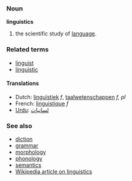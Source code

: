 ===Noun===
'''linguistics'''

#the scientific study of [[language]].

===Related terms===
*[[linguist]]
*[[linguistic]]

====Translations====
*Dutch: [[linguïstiek]] ''f'', [[taalwetenschappen]] ''f, pl''
*French: [[linguistique]] ''f''
*[[Urdu]]: [[لسانيات]]

===See also===
*[[diction]]
*[[grammar]]
*[[morphology]]
*[[phonology]]
*[[semantics]]
*[[w:linguistics|Wikipedia article on linguistics]]